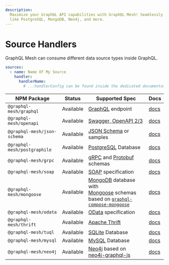 ```yaml
---
description:
  Maximize your GraphQL API capabilities with GraphQL Mesh! Seamlessly consume various data sources
  like PostgreSQL, MongoDB, Neo4j, and more.
---
```


# Source Handlers

GraphQL Mesh can consume different data source types inside GraphQL.

```yaml filename=".meshrc.yaml"
sources:
  - name: Name Of My Source
    handler:
      handlerName:
        # ...handlerConfig can be found inside the dedicated documentation
```

| NPM Package                  | Status    | Supported Spec                                                                                                                                                                                   | Docs                                |
| ---------------------------- | --------- | ------------------------------------------------------------------------------------------------------------------------------------------------------------------------------------------------ | ----------------------------------- |
| `@graphql-mesh/graphql`      | Available | [GraphQL](https://graphql.org) endpoint                                                                                                                                                          | [docs](/docs/handlers/graphql)      |
| `@graphql-mesh/openapi`      | Available | [Swagger, OpenAPI 2/3](https://swagger.io)                                                                                                                                                       | [docs](/docs/handlers/openapi)      |
| `@graphql-mesh/json-schema`  | Available | [JSON Schema](https://json-schema.org) or samples                                                                                                                                                | [docs](/docs/handlers/json-schema)  |
| `@graphql-mesh/postgraphile` | Available | [PostgreSQL](https://postgresql.org) Database                                                                                                                                                    | [docs](/docs/handlers/postgraphile) |
| `@graphql-mesh/grpc`         | Available | [gRPC](https://grpc.io) and [Protobuf](https://en.wikipedia.org/wiki/Protocol_Buffers) schemas                                                                                                   | [docs](/docs/handlers/grpc)         |
| `@graphql-mesh/soap`         | Available | [SOAP](https://en.wikipedia.org/wiki/SOAP) specification                                                                                                                                         | [docs](/docs/handlers/soap)         |
| `@graphql-mesh/mongoose`     | Available | [MongoDB](https://mongodb.com) database with <br/> [Mongoose](https://mongoosejs.com) schemas based on [`graphql-compose-mongoose`](https://github.com/graphql-compose/graphql-compose-mongoose) | [docs](/docs/handlers/mongoose)     |
| `@graphql-mesh/odata`        | Available | [OData](https://odata.org) specification                                                                                                                                                         | [docs](/docs/handlers/odata)        |
| `@graphql-mesh/thrift`       | Available | [Apache Thrift](https://thrift.apache.org)                                                                                                                                                       | [docs](/docs/handlers/thrift)       |
| `@graphql-mesh/tuql`         | Available | [SQLite](https://sqlite.org/index.html) Database                                                                                                                                                 | [docs](/docs/handlers/tuql)         |
| `@graphql-mesh/mysql`        | Available | [MySQL](https://mysql.com) Database                                                                                                                                                              | [docs](/docs/handlers/mysql)        |
| `@graphql-mesh/neo4j`        | Available | [Neo4j](https://neo4j.com) based on [neo4j-graphql-js](https://github.com/neo4j-graphql/neo4j-graphql-js)                                                                                        | [docs](/docs/handlers/neo4j)        |
